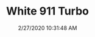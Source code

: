 ---
width: 2000
height: 1333
title: White 911 Turbo
description: White 911 Turbo on display at CPR.
date: 2/27/2020 10:31:48 AM
cameraMake: Sony
cameraModel: ILCE-7M3
lens: ZEISS Batis 1.8/85
settingsfStop: f/1.8
settingsISO: ISO 100
settingsShutter: 1/800
settingsFocalLength: 85 mm
---